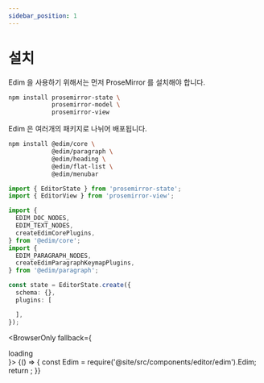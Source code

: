 ```yaml
---
sidebar_position: 1 
---
```


# 설치

Edim 을 사용하기 위해서는 먼저 ProseMirror 를 설치해야 합니다.

```bash npm2yarn
npm install prosemirror-state \
            prosemirror-model \
            prosemirror-view
```

Edim 은 여러개의 패키지로 나뉘어 배포됩니다.
 
```bash npm2yarn
npm install @edim/core \
            @edim/paragraph \
            @edim/heading \
            @edim/flat-list \
            @edim/menubar
```

```typescript
import { EditorState } from 'prosemirror-state';
import { EditorView } from 'prosemirror-view';

import {
  EDIM_DOC_NODES,
  EDIM_TEXT_NODES,
  createEdimCorePlugins,
} from '@edim/core';
import {
  EDIM_PARAGRAPH_NODES,
  createEdimParagraphKeymapPlugins,
} from '@edim/paragraph';

const state = EditorState.create({
  schema: {},
  plugins: [

  ],
});
```

<BrowserOnly fallback={<div>loading</div>}>
  {() => {
    const Edim = require('@site/src/components/editor/edim').Edim;
    return <Edim></Edim>;
  }}
</BrowserOnly>